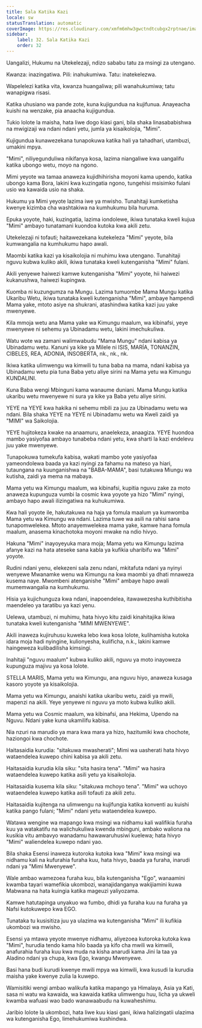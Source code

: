 ```yaml
---
title: Sala Katika Kazi
locale: sw
statusTranslation: automatic
coverImage: https://res.cloudinary.com/xmfm6mhw3gwctndtcubgx2rptnae/image/upload/v1740468922/small_cover_tratado_de_psicologia_revolucionaria_a4c0dca4e0.webp
sidebar:
    label: 32. Sala Katika Kazi
    order: 32
---
```

Uangalizi, Hukumu na Utekelezaji, ndizo sababu tatu za msingi za utengano.

Kwanza: inazingatiwa. Pili: inahukumiwa. Tatu: inatekelezwa.

Wapelelezi katika vita, kwanza huangaliwa; pili wanahukumiwa; tatu wanapigwa risasi.

Katika uhusiano wa pande zote, kuna kujigundua na kujifunua. Anayeacha kuishi na wenzake, pia anaacha kujigundua.

Tukio lolote la maisha, hata liwe dogo kiasi gani, bila shaka linasababishwa na mwigizaji wa ndani ndani yetu, jumla ya kisaikolojia, "Mimi".

Kujigundua kunawezekana tunapokuwa katika hali ya tahadhari, utambuzi, umakini mpya.

"Mimi", niliyegunduliwa nikifanya kosa, lazima niangaliwe kwa uangalifu katika ubongo wetu, moyo na ngono.

Mimi yeyote wa tamaa anaweza kujidhihirisha moyoni kama upendo, katika ubongo kama Bora, lakini kwa kuzingatia ngono, tungehisi msisimko fulani usio wa kawaida usio na shaka.

Hukumu ya Mimi yeyote lazima iwe ya mwisho. Tunahitaji kumketisha kwenye kizimba cha washtakiwa na kumhukumu bila huruma.

Epuka yoyote, haki, kuzingatia, lazima iondolewe, ikiwa tunataka kweli kujua "Mimi" ambayo tunatamani kuondoa kutoka kwa akili zetu.

Utekelezaji ni tofauti; haitawezekana kutekeleza "Mimi" yeyote, bila kumwangalia na kumhukumu hapo awali.

Maombi katika kazi ya kisaikolojia ni muhimu kwa utengano. Tunahitaji nguvu kubwa kuliko akili, ikiwa tunataka kweli kutenganisha "Mimi" fulani.

Akili yenyewe haiwezi kamwe kutenganisha "Mimi" yoyote, hii haiwezi kukanushwa, haiwezi kupingwa.

Kuomba ni kuzungumza na Mungu. Lazima tumuombe Mama Mungu katika Ukaribu Wetu, ikiwa tunataka kweli kutenganisha "Mimi", ambaye hampendi Mama yake, mtoto asiye na shukrani, atashindwa katika kazi juu yake mwenyewe.

Kila mmoja wetu ana Mama yake wa Kimungu maalum, wa kibinafsi, yeye mwenyewe ni sehemu ya Ubinadamu wetu, lakini imechukuliwa.

Watu wote wa zamani walimwabudu "Mama Mungu" ndani kabisa ya Ubinadamu wetu. Kanuni ya kike ya Milele ni ISIS, MARÍA, TONANZIN, CIBELES, REA, ADONIA, INSOBERTA, nk., nk., nk.

Ikiwa katika ulimwengu wa kimwili tu tuna baba na mama, ndani kabisa ya Ubinadamu wetu pia tuna Baba yetu aliye sirini na Mama yetu wa Kimungu KUNDALINI.

Kuna Baba wengi Mbinguni kama wanaume duniani. Mama Mungu katika ukaribu wetu mwenyewe ni sura ya kike ya Baba yetu aliye sirini.

YEYE na YEYE kwa hakika ni sehemu mbili za juu za Ubinadamu wetu wa ndani. Bila shaka YEYE na YEYE ni Ubinadamu wetu wa Kweli zaidi ya "MIMI" wa Saikolojia.

YEYE hujitokeza kwake na anaamuru, anaelekeza, anaagiza. YEYE huondoa mambo yasiyofaa ambayo tunabeba ndani yetu, kwa sharti la kazi endelevu juu yake mwenyewe.

Tunapokuwa tumekufa kabisa, wakati mambo yote yasiyofaa yameondolewa baada ya kazi nyingi za fahamu na mateso ya hiari, tutaungana na kuunganishwa na "BABA-MAMA", basi tutakuwa Miungu wa kutisha, zaidi ya mema na mabaya.

Mama yetu wa Kimungu maalum, wa kibinafsi, kupitia nguvu zake za moto anaweza kupunguza vumbi la cosmic kwa yoyote ya hizo "Mimi" nyingi, ambayo hapo awali ilizingatiwa na kuhukumiwa.

Kwa hali yoyote ile, hakutakuwa na haja ya fomula maalum ya kumwomba Mama yetu wa Kimungu wa ndani. Lazima tuwe wa asili na rahisi sana tunapomwelekea. Mtoto anayemwelekea mama yake, kamwe hana fomula maalum, anasema kinachotoka moyoni mwake na ndio hivyo.

Hakuna "Mimi" inayoyeyuka mara moja; Mama yetu wa Kimungu lazima afanye kazi na hata ateseke sana kabla ya kufikia uharibifu wa "Mimi" yoyote.

Rudini ndani yenu, elekezeni sala zenu ndani, mkitafuta ndani ya nyinyi wenyewe Mwanamke wenu wa Kimungu na kwa maombi ya dhati mnaweza kusema naye. Mwombeni atenganishe "Mimi" ambaye hapo awali mumemwangalia na kumhukumu.

Hisia ya kujichunguza kwa ndani, inapoendelea, itawawezesha kuthibitisha maendeleo ya taratibu ya kazi yenu.

Uelewa, utambuzi, ni muhimu, hata hivyo kitu zaidi kinahitajika ikiwa tunataka kweli kutenganisha "MIMI MWENYEWE".

Akili inaweza kujiruhusu kuweka lebo kwa kosa lolote, kulihamisha kutoka idara moja hadi nyingine, kulionyesha, kulificha, n.k., lakini kamwe haingeweza kulibadilisha kimsingi.

Inahitaji "nguvu maalum" kubwa kuliko akili, nguvu ya moto inayoweza kupunguza majivu ya kosa lolote.

STELLA MARIS, Mama yetu wa Kimungu, ana nguvu hiyo, anaweza kusaga kasoro yoyote ya kisaikolojia.

Mama yetu wa Kimungu, anaishi katika ukaribu wetu, zaidi ya mwili, mapenzi na akili. Yeye yenyewe ni nguvu ya moto kubwa kuliko akili.

Mama yetu wa Cosmic maalum, wa kibinafsi, ana Hekima, Upendo na Nguvu. Ndani yake kuna ukamilifu kabisa.

Nia nzuri na marudio ya mara kwa mara ya hizo, hazitumiki kwa chochote, haziongoi kwa chochote.

Haitasaidia kurudia: "sitakuwa mwasherati"; Mimi wa uasherati hata hivyo wataendelea kuwepo chini kabisa ya akili zetu.

Haitasaidia kurudia kila siku: "sita hasira tena". "Mimi" wa hasira wataendelea kuwepo katika asili yetu ya kisaikolojia.

Haitasaidia kusema kila siku: "sitakuwa mchoyo tena". "Mimi" wa uchoyo wataendelea kuwepo katika asili tofauti za akili zetu.

Haitasaidia kujitenga na ulimwengu na kujifungia katika konventi au kuishi katika pango fulani; "Mimi" ndani yetu wataendelea kuwepo.

Watawa wengine wa mapango kwa msingi wa nidhamu kali walifikia furaha kuu ya watakatifu na walichukuliwa kwenda mbinguni, ambako waliona na kusikia vitu ambavyo wanadamu hawawaruhusiwi kuelewa; hata hivyo "Mimi" waliendelea kuwepo ndani yao.

Bila shaka Esensi inaweza kutoroka kutoka kwa "Mimi" kwa msingi wa nidhamu kali na kufurahia furaha kuu, hata hivyo, baada ya furaha, inarudi ndani ya "Mimi Mwenyewe".

Wale ambao wamezoea furaha kuu, bila kutenganisha "Ego", wanaamini kwamba tayari wamefikia ukombozi, wanajidanganya wakijiamini kuwa Mabwana na hata kuingia katika mageuzi yaliyozama.

Kamwe hatutapinga unyakuo wa fumbo, dhidi ya furaha kuu na furaha ya Nafsi kutokuwepo kwa EGO.

Tunataka tu kusisitiza juu ya ulazima wa kutenganisha "Mimi" ili kufikia ukombozi wa mwisho.

Esensi ya mtawa yeyote mwenye nidhamu, aliyezoea kutoroka kutoka kwa "Mimi", hurudia tendo kama hilo baada ya kifo cha mwili wa kimwili, anafurahia furaha kuu kwa muda na kisha anarudi kama Jini la taa ya Aladino ndani ya chupa, kwa Ego, kwangu Mwenyewe.

Basi hana budi kurudi kwenye mwili mpya wa kimwili, kwa kusudi la kurudia maisha yake kwenye zulia la kuwepo.

Wamisitiki wengi ambao walikufa katika mapango ya Himalaya, Asia ya Kati, sasa ni watu wa kawaida, wa kawaida katika ulimwengu huu, licha ya ukweli kwamba wafuasi wao bado wanawaabudu na kuwaheshimu.

Jaribio lolote la ukombozi, hata liwe kuu kiasi gani, ikiwa halizingatii ulazima wa kutenganisha Ego, limehukumiwa kushindwa.

